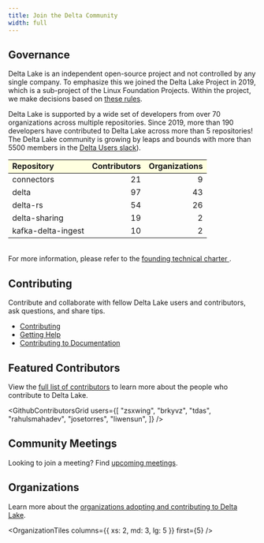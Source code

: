 ```yaml
---
title: Join the Delta Community
width: full
---
```


## Governance

Delta Lake is an independent open-source project and not controlled by any single company. To emphasize this we joined the Delta Lake Project in 2019, which is a sub-project of the Linux Foundation Projects. Within the project, we make decisions based on [these rules](https://delta.io/pdfs/delta-charter.pdf).

Delta Lake is supported by a wide set of developers from over 70 organizations across multiple repositories. Since 2019, more than 190 developers have contributed to Delta Lake across more than 5 repositories! The Delta Lake community is growing by leaps and bounds with more than 5500 members in the [Delta Users slack](https://dbricks.co/delta-users-slack)).

<table cellpadding="5" width="500">
  <tr>
    <td
      align="left"
      bgcolor="#ffffe0"
      style="border-bottom:solid 1px black; border-top:solid 1px black"
    >
      <b>Repository</b>
    </td>
    <td
      align="right"
      bgcolor="#ffffe0"
      style="border-bottom:solid 1px black; border-top:solid 1px black"
    >
      <b>Contributors</b>
    </td>
    <td
      align="right"
      bgcolor="#ffffe0"
      style="border-bottom:solid 1px black; border-top:solid 1px black"
    >
      <b>Organizations</b>
    </td>
  </tr>
  <tr>
    <td align="left">connectors</td>
    <td align="right">21</td>
    <td align="right">9</td>
  </tr>
  <tr>
    <td align="left">delta</td>
    <td align="right">97</td>
    <td align="right">43</td>
  </tr>
  <tr>
    <td align="left">delta-rs</td>
    <td align="right">54</td>
    <td align="right">26</td>
  </tr>
  <tr>
    <td align="left">delta-sharing</td>
    <td align="right">19</td>
    <td align="right">2</td>
  </tr>
  <tr>
    <td align="left">kafka-delta-ingest</td>
    <td align="right">10</td>
    <td align="right">2</td>
  </tr>
</table>

<br />
For more information, please refer to the <a
  href="https://delta.io/pdfs/delta-charter.pdf"
  target="_blank"
>
  founding technical charter
</a>
.

## Contributing

Contribute and collaborate with fellow Delta Lake users and contributors, ask questions, and share tips.

- [Contributing](/community/contributing)
- [Getting Help](/community/getting-help)
- [Contributing to Documentation](/community/contributing-to-docs)

<SocialTiles />

## Featured Contributors

View the [full list of contributors](/community/contributors) to learn more about the people who contribute to Delta Lake.

<GithubContributorsGrid
  users={[
    "zsxwing",
    "brkyvz",
    "tdas",
    "rahulsmahadev",
    "josetorres",
    "liwensun",
  ]}
/>

## Community Meetings

Looking to join a meeting? Find [upcoming meetings](/community/meetings).

<JsonCardDataList data="meetings" first={3} />

## Organizations

Learn more about the [organizations adopting and contributing to Delta Lake](/community/adoption).

<OrganizationTiles columns={{ xs: 2, md: 3, lg: 5 }} first={5} />
